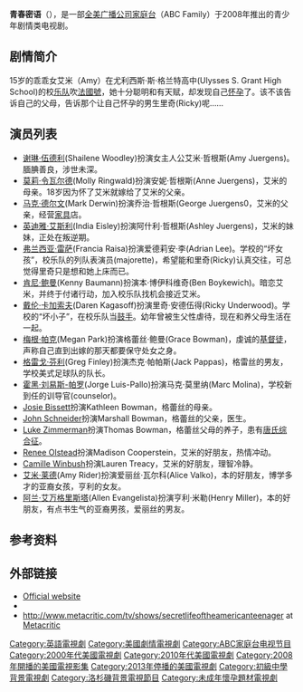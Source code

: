 {{更新|time=2019-02-07T14:40:41+00:00}}
{{noteTA
|G1=Show
|G2=TV
}}
{{Infobox Television
| show_name = 青春密语
| original_name = ''{{lang|en|The Secret Life of the American Teenager}}''
| image = <!-- 檔案不存在 [[File:Secret_life_of_the_american_teenager.jpg|200px]] -->
| caption = 《青春密语》片花
| format = [[青少年剧情片|青少年剧情片]](Teen Drama) 
| camera = [[Multicamera_setup|Multi-camera]]
| picture_format = [[NTSC|NTSC]]
| runtime = 大约46分钟
| creator = 布兰达·汉普顿(Brenda Hampton)
| executive_producer = 布兰达·汉普顿
| starring = [[谢琳·伍德利|谢琳·伍德利]]<br />[[Molly_Ringwald|Molly Ringwald]]<br />[[Mark_Derwin|Mark Derwin]]<br />[[英迪雅·艾斯利|英迪雅·艾斯利]]<br />[[Francia_Raisa|Francia Raisa]]<br />[[Kenny_Baumann|Kenny Baumann]]<br />Daren Kagasoff<br />Megan Park<br />Greg Finley
| country = {{美国}}
| language = [[英语|英语]] / [[西班牙語|西班牙語]]
| network = [[ABC家庭台|ABC家庭台]]
| first_aired = 2008年7月1日
| last_aired = 2013年6月3日
| num_seasons = 5
| num_episodes = 121
| list_episodes = 剧集列表
| website = http://abcfamily.go.com/abcfamily/path/section_Shows+Secret-Life-Of-The-American-Teenager/page_Detail
|imdb_id = 1179817
| tv_com_id = 75441
|yahoo_com_id = 42563
}}
'''青春密语'''（{{lang|en|'''The Secret Life of the American Teenager'''}}），是一部[[全美广播公司家庭台|全美广播公司家庭台]]（ABC Family）于2008年推出的青少年剧情类电视剧。

== 剧情简介 ==
15岁的乖乖女艾米（Amy）在尤利西斯·斯·格兰特高中(Ulysses S. Grant High School)的校[[乐队|乐队]]吹[[法國號|法國號]]，她十分聪明和有天赋，却发现自己[[怀孕|怀孕]]了。该不该告诉自己的父母，告诉那个让自己怀孕的男生里奇(Ricky)呢……

== 演员列表 ==
* [[谢琳·伍德利|谢琳·伍德利]](Shailene Woodley)扮演女主人公艾米·哲根斯(Amy Juergens)。腼腆善良，涉世未深。
* [[莫莉·令瓦尔德|莫莉·令瓦尔德]](Molly Ringwald)扮演安妮·哲根斯(Anne Juergens)，艾米的母亲。18岁因为怀了艾米就嫁给了艾米的父亲。
* [[马克·德尔文|马克·德尔文]](Mark Derwin)扮演乔治·哲根斯(George Juergens0，艾米的父亲，经营[[家具|家具]]店。
* [[英迪雅·艾斯利|英迪雅·艾斯利]](India Eisley)扮演阿什利·哲根斯(Ashley Juergens)，艾米的妹妹，正处在叛逆期。
* [[弗兰西亚·雷萨|弗兰西亚·雷萨]](Francia Raisa)扮演爱德莉安·李(Adrian Lee)。学校的“坏女孩”，校乐队的列队表演员(majorette)，希望能和里奇(Ricky)认真交往，可总觉得里奇只是想和她上床而已。
* [[肯尼·鲍曼|肯尼·鲍曼]](Kenny Baumann)扮演本·博伊科维奇(Ben Boykewich)。暗恋艾米，并终于付诸行动，加入校乐队找机会接近艾米。
* [[戴伦·卡加索夫|戴伦·卡加索夫]](Daren Kagasoff)扮演里奇·安德伍得(Ricky Underwood)。学校的“坏小子”，在校乐队当[[鼓手|鼓手]]。幼年曾被生父性虐待，现在和养父母生活在一起。
* [[梅根·帕克|梅根·帕克]](Megan Park)扮演格蕾丝·鲍曼(Grace Bowman)，虔诚的[[基督徒|基督徒]]，声称自己直到出嫁的那天都要保守处女之身。
* [[格雷戈·芬利|格雷戈·芬利]](Greg Finley)扮演杰克·帕帕斯(Jack Pappas)，格雷丝的男友，学校美式足球队的队长。
* [[霍黑·刘易斯-帕罗|霍黑·刘易斯-帕罗]](Jorge Luis-Pallo)扮演马克·莫里纳(Marc Molina)，学校新到任的训导官(counselor)。
* [[Josie_Bissett|Josie Bissett]]扮演Kathleen Bowman，格蕾丝的母亲。
* [[John_Schneider_(television_actor)|John Schneider]]扮演Marshall Bowman，格蕾丝的父亲，医生。
* [[Luke_Zimmerman|Luke Zimmerman]]扮演Thomas Bowman，格蕾丝父母的养子，患有[[唐氏综合征|唐氏综合征]]。
* [[Renee_Olstead|Renee Olstead]]扮演Madison Cooperstein，艾米的好朋友，热情冲动。
* [[Camille_Winbush|Camille Winbush]]扮演Lauren Treacy，艾米的好朋友，理智冷静。
* [[艾米·莱德|艾米·莱德]](Amy Rider)扮演爱丽丝·瓦尔科(Alice Valko)，本的好朋友，博学多才的亚裔女孩，亨利的女友。
* [[阿兰·艾万格里斯塔|阿兰·艾万格里斯塔]](Allen Evangelista)扮演亨利·米勒(Henry Miller)，本的好朋友，有点书生气的亚裔男孩，爱丽丝的男友。

== 参考资料 ==
{{Reflist}}

== 外部链接 ==
* [http://abcfamily.go.com/abcfamily/path/section_Shows+Secret-Life-Of-The-American-Teenager/page_Detail Official website]
* {{imdb title|id=1179817|title=The Secret Life of the American Teenager}}
* http://www.metacritic.com/tv/shows/secretlifeoftheamericanteenager {{Wayback|url=http://www.metacritic.com/tv/shows/secretlifeoftheamericanteenager |date=20090122215453 }} at [[Metacritic|Metacritic]]

{{ABC Family}}

{{DEFAULTSORT:Secret Life of the American Teenager, The}}
[[Category:英語電視劇|Category:英語電視劇]]
[[Category:美國劇情電視劇|Category:美國劇情電視劇]]
[[Category:ABC家庭台电视节目|Category:ABC家庭台电视节目]]
[[Category:2000年代美國電視劇|Category:2000年代美國電視劇]]
[[Category:2010年代美國電視劇|Category:2010年代美國電視劇]]
[[Category:2008年開播的美國電視影集|Category:2008年開播的美國電視影集]]
[[Category:2013年停播的美國電視劇|Category:2013年停播的美國電視劇]]
[[Category:初級中學背景電視劇|Category:初級中學背景電視劇]]
[[Category:洛杉磯背景電視節目|Category:洛杉磯背景電視節目]]
[[Category:未成年懷孕題材電視劇|Category:未成年懷孕題材電視劇]]